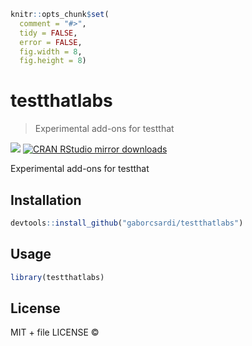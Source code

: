 
```r
knitr::opts_chunk$set(
  comment = "#>",
  tidy = FALSE,
  error = FALSE,
  fig.width = 8,
  fig.height = 8)
```

# testthatlabs

> Experimental add-ons for testthat

[![](http://www.r-pkg.org/badges/version/testthatlabs)](http://www.r-pkg.org/pkg/testthatlabs)
[![CRAN RStudio mirror downloads](http://cranlogs.r-pkg.org/badges/testthatlabs)](http://www.r-pkg.org/pkg/testthatlabs)


Experimental add-ons for testthat

## Installation

```r
devtools::install_github("gaborcsardi/testthatlabs")
```

## Usage

```r
library(testthatlabs)
```

## License

MIT + file LICENSE © 
